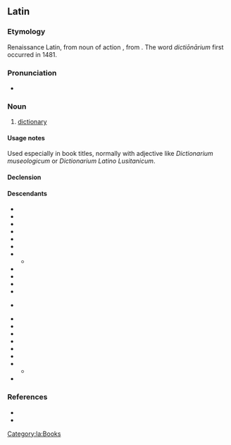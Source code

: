 ==Latin==

===Etymology===
Renaissance Latin, from noun of action {{suffix|la|dictiō|gloss1=speaking|ārium}}, from {{m|la|dīcō||say, speak}}. The word ''dictiōnārium'' first occurred in 1481.

===Pronunciation===
* {{la-IPA|dictiōnārium|eccl=yes}}

===Noun===
{{la-noun|dictiōnārium<2>}}

# [[dictionary]]

====Usage notes====
Used especially in book titles, normally with adjective like ''Dictionarium museologicum'' or ''Dictionarium Latino Lusitanicum''.

====Declension====
{{la-ndecl|dictiōnārium<2>}}

====Descendants====
{{top4}}
* {{desc|ast|diccionariu}}
* {{desc|roa-brg|diccionâre}}
* {{desc|ca|diccionari}}
* {{desc|co|dizziunariu}}
* {{desc|en|dictionary}}
* {{desc|frp|diccionèro}}
* {{desc|fr|dictionnaire}}
** {{desc|ht|diksyonè}}
* {{desc|gl|dicionario}}
* {{desc|de|Diktionär}}
* {{desc|it|dizionario}}
* {{desc|nap|dezziunario}}
* {{desc|nrf|dictionnaithe}} {{q|Jersey}}
* {{desc|oc|diccionari}}
* {{desc|pt|dicionário}}
* {{desc|ro|dicționar}}
* {{desc|rm|dicziunari}}
* {{desc|sc|dizionariu}}
* {{desc|sco|dictionar}}
* {{desc|scn|dizziunariu}}
** {{desc|bor=1|mt|dizzjunarju}}
* {{desc|es|diccionario}}
{{bottom}}

===References===
* {{R:Gaffiot}}
* {{R:NLW}}

[[Category:la:Books]]